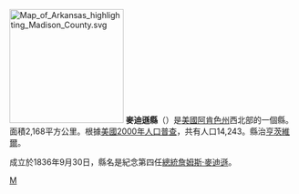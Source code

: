 {{Otheruses|麥迪遜縣|subject=美國阿肯色州的一個縣|other=同名的縣}}
[[File:Map_of_Arkansas_highlighting_Madison_County.svg|200px]]
'''麥迪遜縣'''（{{lang-en|Madison County}}）是[[美國|美國]][[阿肯色州|阿肯色州]]西北部的一個縣。面積2,168平方公里。根據[[美國2000年人口普查|美國2000年人口普查]]，共有人口14,243。縣治[[亨茨維爾_(阿肯色州)|亨茨維爾]]。

成立於1836年9月30日，縣名是紀念第四任[[美國總統|總統]][[詹姆斯·麥迪遜|詹姆斯·麥迪遜]]。

{{麥迪遜縣 (阿肯色州)}}
{{Arkansas}}

[[Category:阿肯色州行政区划|M]]